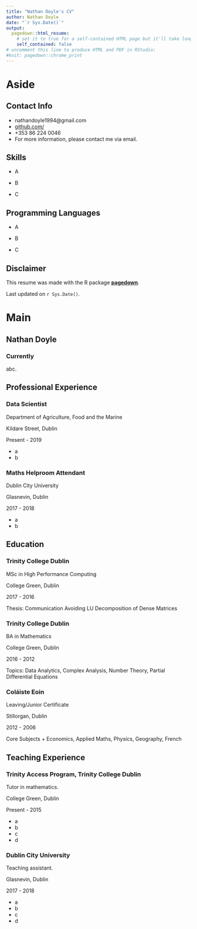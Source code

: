 ```yaml
---
title: "Nathan Doyle's CV"
author: Nathan Doyle
date: "`r Sys.Date()`"
output:
  pagedown::html_resume:
    # set it to true for a self-contained HTML page but it'll take longer to render
    self_contained: false
# uncomment this line to produce HTML and PDF in RStudio:
#knit: pagedown::chrome_print
---
```


Aside
================================================================================


<!-- ![Name](https://avatars1.githubusercontent.com/u/895125?s=400&v=4){width=80%} -->


Contact Info {#contact}
--------------------------------------------------------------------------------

- <i class="fa fa-envelope"></i> nathandoyle1994@gmail.com
- <i class="fa fa-github"></i> [github.com/](https://github.com/)
- <i class="fa fa-phone"></i> +353 86 224 0046
- For more information, please contact me via email.


Skills {#skills}
--------------------------------------------------------------------------------

- A

- B

- C

Programming Languages {#skills}
--------------------------------------------------------------------------------

- A

- B

- C


Disclaimer {#disclaimer}
--------------------------------------------------------------------------------

This resume was made with the R package [**pagedown**](https://github.com/rstudio/pagedown).

Last updated on `r Sys.Date()`.



Main
================================================================================

Nathan Doyle {#title}
--------------------------------------------------------------------------------

### Currently  

abc.

<!----------------------------------------------------------------------------->
Professional Experience {data-icon=suitcase}
--------------------------------------------------------------------------------

### Data Scientist 

Department of Agriculture, Food and the Marine

Kildare Street, Dublin

Present - 2019

- a
- b

### Maths Helproom Attendant 

Dublin City University

Glasnevin, Dublin

2017 - 2018

- a
- b

<!----------------------------------------------------------------------------->
Education {data-icon=graduation-cap data-concise=true}
--------------------------------------------------------------------------------

### Trinity College Dublin 

MSc in High Performance Computing

College Green, Dublin

2017 - 2016

Thesis: Communication Avoiding LU Decomposition of Dense Matrices

### Trinity College Dublin

BA in Mathematics

College Green, Dublin

2016 - 2012

Topics: Data Analytics, Complex Analysis, Number Theory, Partial Differential Equations

### Coláiste Eoin

Leaving/Junior Certificate

Stillorgan, Dublin

2012 - 2006

Core Subjects + Economics, Applied Maths, Physics, Geography, French 

<!----------------------------------------------------------------------------->
Teaching Experience {data-icon=chalkboard-teacher}
--------------------------------------------------------------------------------

### Trinity Access Program, Trinity College Dublin

Tutor in mathematics.

College Green, Dublin

Present - 2015

::: concise
- a
- b
- c
- d
:::

### Dublin City University

Teaching assistant.

Glasnevin, Dublin

2017 - 2018

::: concise
- a
- b
- c
- d
:::

<!-- Research Experience {data-icon=laptop} -->
<!-- --------------------------------------------------------------------->

<!-- ### Title -->

<!-- Institude/School, Uni/Org -->

<!-- Location -->

<!-- Years -->

<!-- - Description. -->
<!-- - Description. -->

<!-- ### Title -->

<!-- Institute/School, Uni/Org -->

<!-- Location -->

<!-- Years -->

<!-- - Description. -->
<!-- - Description. -->

<!-- ### Title -->

<!-- Institude/School, Uni/Org -->

<!-- Location -->

<!-- Years -->

<!-- - Description. -->
<!-- - Description. -->

<!-- Selected Publications and Posters {data-icon=file} -->
<!-- -----------------------------------------------------------------

<!-- ### Title. -->

<!-- Description -->

<!-- Location -->

<!-- Year -->

<!-- **Author**, Author, Author. -->

<!-- ### Title. -->

<!-- <!-- Example of reference in specific format --> 
<!-- J Cell Sci. 2016 May 15;129(10):2075-84. -->

<!-- <!-- If no location put N/A --> 
<!-- N/A -->

<!-- Year  -->

<!-- Author, **Author**, Author.  -->